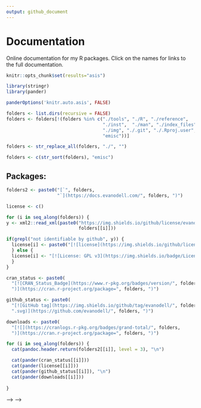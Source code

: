 ```yaml
---
output: github_document
---
```


# Documentation

Online documentation for my R packages. Click on the names for links to the full documentation.

```r
knitr::opts_chunk$set(results="asis")
```



```r
library(stringr)
library(pander)

panderOptions('knitr.auto.asis', FALSE)

folders <- list.dirs(recursive = FALSE)
folders <- folders[!(folders %in% c("./tools", "./R", "./reference",
                                    "./inst",  "./man", "./index_files",
                                    "./img", "./.git", "./.Rproj.user",
                                    "emisc"))]

folders <- str_replace_all(folders, "./", "")

folders <- c(str_sort(folders), "emisc")

```


## Packages:

```r
folders2 <- paste0("[`", folders,
                   "`](https://docs.evanodell.com/", folders, ")")

license <- c()

for (i in seq_along(folders)) {
y <- xml2::read_xml(paste0("https://img.shields.io/github/license/evanodell/",
                           folders[[i]]))

if(grepl("not identifiable by github", y)) {
  license[i] <- paste0("[![license](https://img.shields.io/github/license/mashape/apistatus.svg)](https://github.com/EvanOdell/", folders[[i]], "blob/master/LICENSE.md)")
  } else {
  license[i] <- "[![License: GPL v3](https://img.shields.io/badge/License-GPLv3-blue.svg)](https://www.gnu.org/licenses/gpl-3.0)"
  }
}

cran_status <- paste0(
  "[![CRAN_Status_Badge](https://www.r-pkg.org/badges/version/", folders,
  ")](https://cran.r-project.org/package=", folders, ")")

github_status <- paste0(
  "[![GitHub tag](https://img.shields.io/github/tag/evanodell/", folders,
  ".svg)](https://github.com/evanodell/", folders, ")")

downloads <- paste0(
  "[![](https://cranlogs.r-pkg.org/badges/grand-total/", folders,
  ")](https://cran.r-project.org/package=", folders, ")")

```

```r

for (i in seq_along(folders)) {
  cat(pandoc.header.return(folders2[[i]], level = 3), "\n")

  cat(pander(cran_status[[i]]))
  cat(pander(license[[i]]))
  cat(pander(github_status[[i]]), "\n")
  cat(pander(downloads[[i]]))
  
}
```

<!--
### [`hansard`](https://docs.evanodell.com/hansard)

[![license](https://img.shields.io/github/license/mashape/apistatus.svg)]() 
[![CRAN\_Status\_Badge](https://www.r-pkg.org/badges/version/hansard)](https://cran.r-project.org/package=hansard) 
[![GitHub tag](https://img.shields.io/github/tag/evanodell/hansard.svg)](https://github.com/evanodell/hansard)
[![](https://cranlogs.r-pkg.org/badges/grand-total/hansard)](https://dgrtwo.shinyapps.io/cranview/)
[![DOI](https://zenodo.org/badge/72111315.svg)](https://zenodo.org/badge/latestdoi/72111315)

An ironically named R package to automatically fetch data from the UK Parliament API. Available on [CRAN](https://cran.r-project.org/package=hansard) and [GitHub](https://github.com/EvanOdell/hansard).


<!-- ### [`cqcr`](https://docs.evanodell.com/cqcr) -->

<!-- <!-- badges: start --> -->
<!-- [![License: GPL v3](https://img.shields.io/badge/License-GPLv3-blue.svg)](https://www.gnu.org/licenses/gpl-3.0) -->
<!-- [![CRAN_Status_Badge](https://www.r-pkg.org/badges/version/cqcr)](https://cran.r-project.org/package=cqcr) -->
<!-- [![GitHub tag](https://img.shields.io/github/tag/evanodell/cqcr.svg)](https://github.com/evanodell/cqcr) -->
<!-- [![Travis build status](https://travis-ci.org/evanodell/cqcr.svg?branch=master)](https://travis-ci.org/evanodell/cqcr) -->
<!-- [![AppVeyor build status](https://ci.appveyor.com/api/projects/status/github/evanodell/cqcr?branch=master&svg=true)](https://ci.appveyor.com/project/evanodell/cqcr) -->
<!-- [![Codecov test coverage](https://codecov.io/gh/evanodell/cqcr/branch/master/graph/badge.svg)](https://codecov.io/gh/evanodell/cqcr?branch=master) -->
<!-- [![DOI](https://zenodo.org/badge/204009825.svg)](https://zenodo.org/badge/latestdoi/204009825) -->
<!-- <!-- badges: end --> -->

<!-- Get data from the Care Quality Commission [API](https://anypoint.mulesoft.com/exchange/portals/care-quality-commission-5/4d36bd23-127d-4acf-8903-ba292ea615d4/cqc-syndication-1/). Available on [GitHub](https://github.com/EvanOdell/cqcr) -->


<!-- ### [`mnis`](https://docs.evanodell.com/mnis) -->

<!-- [![license](https://img.shields.io/github/license/mashape/apistatus.svg)](https://github.com/EvanOdell/mnis/blob/master/LICENSE) -->
<!-- [![CRAN\_Status\_Badge](https://www.r-pkg.org/badges/version/mnis)](https://cran.r-project.org/package=mnis) -->
<!-- [![GitHub tag](https://img.shields.io/github/tag/evanodell/mnis.svg)](https://github.com/evanodell/mnis) -->
<!-- [![](https://cranlogs.r-pkg.org/badges/grand-total/mnis)](https://dgrtwo.shinyapps.io/cranview/) -->
<!-- [![DOI](https://zenodo.org/badge/76553907.svg)](https://zenodo.org/badge/latestdoi/76553907) -->

<!-- An R package for downloading data from the Members' Names Information Service API operated by the UK Parliament. Available on [CRAN](https://cran.r-project.org/package=mnis) and [GitHub](https://github.com/EvanOdell/mnis). -->


<!-- ### [`parlitools`](https://docs.evanodell.com/parlitools) -->

<!-- [![license](https://img.shields.io/github/license/mashape/apistatus.svg)](https://github.com/EvanOdell/parlitools/blob/master/LICENSE) -->
<!-- [![CRAN_Status_Badge](https://www.r-pkg.org/badges/version/parlitools)](https://cran.r-project.org/package=parlitools) -->
<!-- [![GitHub tag](https://img.shields.io/github/tag/evanodell/parlitools.svg)](https://github.com/evanodell/parlitools) -->
<!-- [![](https://cranlogs.r-pkg.org/badges/grand-total/parlitools)](https://dgrtwo.shinyapps.io/cranview/) -->
<!-- [![DOI](https://zenodo.org/badge/86801920.svg)](https://zenodo.org/badge/latestdoi/86801920) -->

<!-- A collection of tools, datasets and maps for analysing UK politics. Available on [CRAN](https://cran.r-project.org/package=parlitools) and [GitHub](https://github.com/EvanOdell/parlitools). -->


<!-- ### [`nomisr`](https://docs.evanodell.com/nomisr) -->

<!-- [![license](https://img.shields.io/github/license/mashape/apistatus.svg)](https://github.com/EvanOdell/emisc/blob/master/LICENSE) -->
<!-- [![CRAN_Status_Badge](https://www.r-pkg.org/badges/version/nomisr)](https://cran.r-project.org/package=nomisr) -->
<!-- [![GitHub tag](https://img.shields.io/github/tag/evanodell/nomisr.svg)](https://github.com/evanodell/nomisr) -->
<!-- [![](https://cranlogs.r-pkg.org/badges/grand-total/nomisr)](https://dgrtwo.shinyapps.io/cranview/) -->
<!-- [![DOI](https://zenodo.org/badge/118144805.svg)](https://zenodo.org/badge/latestdoi/118144805) -->

<!-- `nomisr` is for accessing [Nomis](https://www.nomisweb.co.uk/) data -- UK labour market statistics, census data and other populatlion data -- with R. Available on [CRAN](https://cran.r-project.org/package=nomisr) and [GitHub](https://github.com/ropensci/nomisr). Part of the rOpenSci community. -->


<!-- ### [`fixerapi`](https://docs.evanodell.com/fixerapi) -->

<!-- [![license](https://img.shields.io/github/license/mashape/apistatus.svg)](https://github.com/EvanOdell/emisc/blob/master/LICENSE) -->
<!-- [![CRAN_Status_Badge](https://www.r-pkg.org/badges/version/fixerapi)](https://cran.r-project.org/package=fixerapi) -->
<!-- [![GitHub tag](https://img.shields.io/github/tag/evanodell/fixerapi.svg)](https://github.com/evanodell/fixerapi) -->
<!-- [![](https://cranlogs.r-pkg.org/badges/grand-total/fixerapi)](https://dgrtwo.shinyapps.io/cranview/) -->
<!-- [![DOI](https://zenodo.org/badge/127822432.svg)](https://zenodo.org/badge/latestdoi/127822432) -->

<!-- `fixerapi` is an R client for the [fixer.io](https://fixer.io) currency exchange rate API. Available on [CRAN](https://cran.r-project.org/package=fixerapi) and [GitHub](https://github.com/EvanOdell/fixerapi). -->



<!-- ### [`refuge`](https://docs.evanodell.com/refuge) -->

<!-- [![License: MIT](https://img.shields.io/badge/License-MIT-blue.svg)](https://opensource.org/licenses/MIT) -->
<!-- [![CRAN_Status_Badge](https://www.r-pkg.org/badges/version/refuge)](https://cran.r-project.org/package=refuge) -->
<!-- [![GitHub tag](https://img.shields.io/github/tag/evanodell/refuge.svg)](https://github.com/evanodell/refuge) -->
<!-- [![](https://cranlogs.r-pkg.org/badges/grand-total/refuge)](https://dgrtwo.shinyapps.io/cranview/) -->
<!-- [![DOI](https://zenodo.org/badge/129826417.svg)](https://zenodo.org/badge/latestdoi/129826417) -->

<!-- `refuge` is an R client for the [Refuge Restrooms](https://www.refugerestrooms.org/) API, which records public restrooms that are friendly to trans and non-binary people. Available on [CRAN](https://cran.r-project.org/package=refuge) and [GitHub](https://github.com/EvanOdell/refuge). -->


<!-- ### [`guardianapi`](https://docs.evanodell.com/guardianapi) -->

<!-- [![License: MIT](https://img.shields.io/badge/License-MIT-blue.svg)](https://opensource.org/licenses/MIT) -->
<!-- [![CRAN_Status_Badge](https://www.r-pkg.org/badges/version/guardianapi)](https://cran.r-project.org/package=guardianapi) -->
<!-- [![GitHub tag](https://img.shields.io/github/tag/evanodell/guardianapi.svg)](https://github.com/evanodell/guardianapi) -->
<!-- [![](https://cranlogs.r-pkg.org/badges/grand-total/guardianapi)](https://dgrtwo.shinyapps.io/cranview/) -->
<!-- [![DOI](https://zenodo.org/badge/167837281.svg)](https://zenodo.org/badge/latestdoi/167837281) -->

<!-- Access to the [Guardian open data platorm](https://open-platform.theguardian.com/) API, containing all articles published in the Guardian from 1999 to the present. Available on [CRAN](https://cran.r-project.org/package=guardianapi) and [GitHub](https://github.com/EvanOdell/guardianapi). -->


<!-- ### [`ukpolice`](https://docs.evanodell.com/ukpolice) -->

<!-- [![License: MIT](https://img.shields.io/badge/License-MIT-blue.svg)](https://opensource.org/licenses/MIT) -->
<!-- [![CRAN_Status_Badge](https://www.r-pkg.org/badges/version/ukpolice)](https://cran.r-project.org/package=ukpolice) -->
<!-- [![GitHub tag](https://img.shields.io/github/tag/evanodell/ukpolice.svg)](https://github.com/evanodell/ukpolice) -->
<!-- [![](https://cranlogs.r-pkg.org/badges/grand-total/ukpolice)](https://dgrtwo.shinyapps.io/cranview/) -->
<!-- [![DOI](https://zenodo.org/badge/178673884.svg)](https://zenodo.org/badge/latestdoi/178673884) -->



<!-- Access to the [UK Police API](https://data.police.uk/docs/), with data on police forces, reported crimes and the use of stop and search. Available on <!--[CRAN](https://cran.r-project.org/package=ukpolice) and [GitHub](https://github.com/EvanOdell/ukpolice). -->



<!-- ### [`emisc`](https://docs.evanodell.com/emisc) -->

<!-- [![license](https://img.shields.io/github/license/mashape/apistatus.svg)](https://github.com/EvanOdell/emisc/blob/master/LICENSE) -->
<!-- [![CRAN_Status_Badge](https://www.r-pkg.org/badges/version/emisc)](https://cran.r-project.org/package=emisc) -->
<!-- [![GitHub tag](https://img.shields.io/github/tag/evanodell/emisc.svg)](https://github.com/evanodell/emisc) -->
<!-- [![](https://cranlogs.r-pkg.org/badges/grand-total/emisc)](https://dgrtwo.shinyapps.io/cranview/) -->
<!-- [![DOI](https://zenodo.org/badge/96876145.svg)](https://zenodo.org/badge/latestdoi/96876145) -->

<!-- `emisc` is a collection of miscellaneous functions that I have made that may or may not be useful, and that may or may not duplicate existing work. -->

<!-- `emisc` is currently not available on CRAN. You can install `emisc` from github with: -->

<!-- ``` -->
<!-- # install.packages("devtools") -->
<!-- devtools::install_github("evanodell/emisc") -->
<!-- ``` -->
<!-- --> 